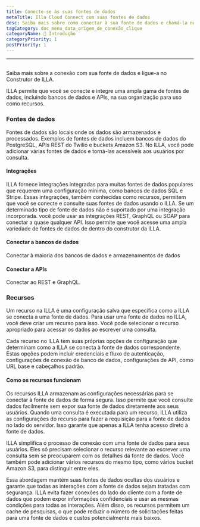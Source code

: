 ```yaml
---
title: Conecte-se às suas fontes de dados
metaTitle: Illa Cloud Connect com suas fontes de dados
desc: Saiba mais sobre como conectar à sua fonte de dados e chamá-la no Construtor de ILLA
tagCategory: doc_menu_data_origem_de_conexão_clique
categoryName: 👋 Introdução
categoryPriority: 1
postPriority: 1
---
```


* * *

## <Heading hidden>Conectar-se a suas fontes de dados (ação)</Heading>

Saiba mais sobre a conexão com sua fonte de dados e ligue-a no Construtor de ILLA.

ILLA permite que você se conecte e integre uma ampla gama de fontes de dados, incluindo bancos de dados e APIs, na sua organização para uso como recursos.

### Fontes de dados

Fontes de dados são locais onde os dados são armazenados e processados. Exemplos de fontes de dados incluem bancos de dados do PostgreSQL, APIs REST do Twilio e buckets Amazon S3. No ILLA, você pode adicionar várias fontes de dados e torná-las acessíveis aos usuários por consulta.

#### Integrações

ILLA fornece integrações integradas para muitas fontes de dados populares que requerem uma configuração mínima, como bancos de dados SQL e Stripe. Essas integrações, também conhecidas como recursos, permitem que você se conecte e consulte suas fontes de dados usando o ILLA. Se um determinado tipo de fonte de dados não é suportado por uma integração incorporada. você pode usar as integrações REST, GraphQL ou SOAP para conectar a quase qualquer API. Isso permite que você acesse uma ampla variedade de fontes de dados de dentro do construtor da ILLA.

#### Conectar a bancos de dados

Conectar à maioria dos bancos de dados e armazenamentos de dados

#### Conectar a APIs

Conectar ao REST e GraphQL.

### Recursos

Um recurso na ILLA é uma configuração salva que especifica como a ILLA se conecta a uma fonte de dados. Para usar uma fonte de dados no ILLA, você deve criar um recurso para isso. Você pode selecionar o recurso apropriado para acessar os dados ao escrever uma consulta.

Cada recurso no ILLA tem suas próprias opções de configuração que determinam como a ILLA se conecta à fonte de dados correspondente. Estas opções podem incluir credenciais e fluxo de autenticação, configurações de conexão de banco de dados, configurações de API, como URL base e cabeçalhos padrão.

#### Como os recursos funcionam

Os recursos ILLA armazenam as configurações necessárias para se conectar à fonte de dados de forma segura. Isso permite que você consulte dados facilmente sem expor sua fonte de dados diretamente aos seus usuários. Quando uma consulta é executada para um recurso, ILLA utiliza as configurações do recurso para fazer a requisição para a fonte de dados no lado do servidor. Isso garante que apenas a ILLA tenha acesso direto à fonte de dados.

ILLA simplifica o processo de conexão com uma fonte de dados para seus usuários. Eles só precisam selecionar o recurso relevante ao escrever uma consulta sem se preocuparem com os detalhes da fonte de dados. Você também pode adicionar vários recursos do mesmo tipo, como vários bucket Amazon S3, para distinguir entre eles.

Essa abordagem mantém suas fontes de dados ocultas dos usuários e garante que todas as interações com a fonte de dados sejam tratadas com segurança. ILLA evita fazer conexões do lado do cliente com a fonte de dados que podem expor informações confidenciais e usar as mesmas condições para todas as interações. Além disso, os recursos permitem um cache de pesquisas, o que pode reduzir o número de solicitações feitas para uma fonte de dados e custos potencialmente mais baixos.
